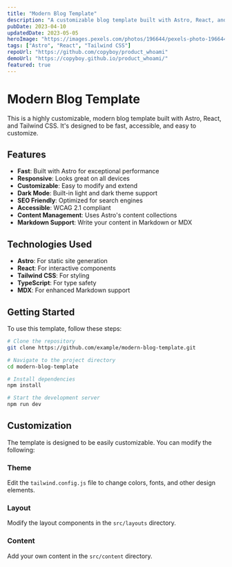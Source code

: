```yaml
---
title: "Modern Blog Template"
description: "A customizable blog template built with Astro, React, and Tailwind CSS."
pubDate: 2023-04-10
updatedDate: 2023-05-05
heroImage: "https://images.pexels.com/photos/196644/pexels-photo-196644.jpeg"
tags: ["Astro", "React", "Tailwind CSS"]
repoUrl: "https://github.com/copyboy/product_whoami"
demoUrl: "https://copyboy.github.io/product_whoami/"
featured: true
---
```


# Modern Blog Template

This is a highly customizable, modern blog template built with Astro, React, and Tailwind CSS. It's designed to be fast, accessible, and easy to customize.

## Features

- **Fast**: Built with Astro for exceptional performance
- **Responsive**: Looks great on all devices
- **Customizable**: Easy to modify and extend
- **Dark Mode**: Built-in light and dark theme support
- **SEO Friendly**: Optimized for search engines
- **Accessible**: WCAG 2.1 compliant
- **Content Management**: Uses Astro's content collections
- **Markdown Support**: Write your content in Markdown or MDX

## Technologies Used

- **Astro**: For static site generation
- **React**: For interactive components
- **Tailwind CSS**: For styling
- **TypeScript**: For type safety
- **MDX**: For enhanced Markdown support

## Getting Started

To use this template, follow these steps:

```bash
# Clone the repository
git clone https://github.com/example/modern-blog-template.git

# Navigate to the project directory
cd modern-blog-template

# Install dependencies
npm install

# Start the development server
npm run dev
```

## Customization

The template is designed to be easily customizable. You can modify the following:

### Theme

Edit the `tailwind.config.js` file to change colors, fonts, and other design elements.

### Layout

Modify the layout components in the `src/layouts` directory.

### Content

Add your own content in the `src/content` directory. 